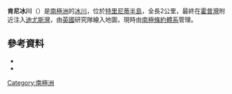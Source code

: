 {{coord|63|25|S|57|2|W|source:GNIS|display=title}}

'''肯尼冰川'''（{{lang-en|Kenney Glacier}}）是[[南極洲|南極洲]]的[[冰川|冰川]]，位於[[特里尼蒂半島|特里尼蒂半島]]，全長2公里，最終在[[霍普灣|霍普灣]]附近注入[[迪尤斯灣|迪尤斯灣]]，由[[英國|英國]]研究隊繪入地圖，現時由[[南極條約體系|南極條約體系]]管理。

==參考資料==
*{{cite gnis | type = antarid | id = 7869| name = Kenney Glacier | accessdate = 2013-04-26}}
*{{usgs-gazetteer|id=7869}}

{{DEFAULTSORT:Kenney Glacier}}
[[Category:南極洲|Category:南極洲]]


{{TrinityPeninsula-geo-stub}}